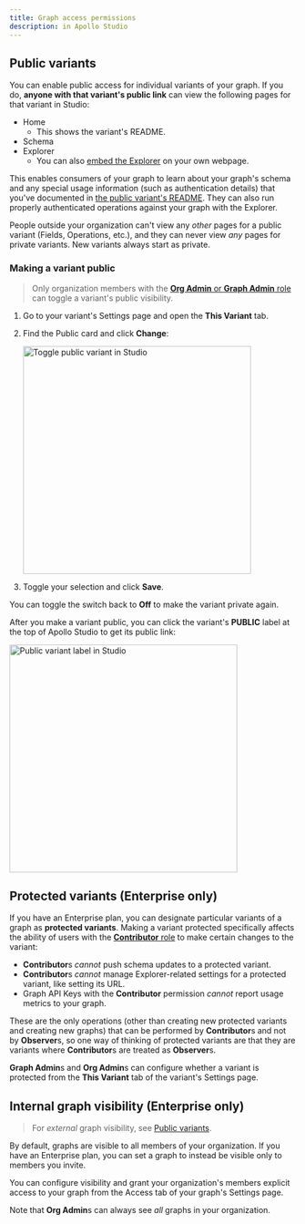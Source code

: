 ```yaml
---
title: Graph access permissions
description: in Apollo Studio
---
```


## Public variants

You can enable public access for individual variants of your graph. If you do, **anyone with that variant's public link** can view the following pages for that variant in Studio:

- Home
  - This shows the variant's README.
- Schema
- Explorer
  - You can also [embed the Explorer](./explorer/embed-explorer/) on your own webpage.

This enables consumers of your graph to learn about your graph's schema and any special usage information (such as authentication details) that you've documented in [the public variant's README](#the-readme-page). They can also run properly authenticated operations against your graph with the Explorer.

People outside your organization can't view any _other_ pages for a public variant (Fields, Operations, etc.), and they can never view _any_ pages for private variants. New variants always start as private.

### Making a variant public

> Only organization members with the [**Org Admin** or **Graph Admin** role](./org/members/) can toggle a variant's public visibility.

1. Go to your variant's Settings page and open the **This Variant** tab.
2. Find the Public card and click **Change**:

   <img
     class="screenshot"
     src="./img/toggle-public-protected-variant.png"
     alt="Toggle public variant in Studio"
     width="400"
   />

3. Toggle your selection and click **Save**.

You can toggle the switch back to **Off** to make the variant private again.

After you make a variant public, you can click the variant's **PUBLIC** label at the top of Apollo Studio to get its public link:

<img
  className="screenshot"
  src="./img/public-variant-label.jpg"
  alt="Public variant label in Studio"
  width="400"
/>

## Protected variants (Enterprise only)

If you have an Enterprise plan, you can designate particular variants of a graph as **protected variants**. Making a variant protected specifically affects the ability of users with the [**Contributor** role](./org/members/#organization-wide-member-roles) to make certain changes to the variant:

- **Contributor**s _cannot_ push schema updates to a protected variant.
- **Contributor**s _cannot_ manage Explorer-related settings for a protected variant, like setting its URL.
- Graph API Keys with the **Contributor** permission _cannot_ report usage metrics to your graph.

These are the only operations (other than creating new protected variants and creating new graphs) that can be performed by **Contributor**s and not by **Observer**s, so one way of thinking of protected variants are that they are variants where **Contributor**s are treated as **Observer**s.

**Graph Admin**s and **Org Admin**s can configure whether a variant is protected from the **This Variant** tab of the variant's Settings page.

## Internal graph visibility (Enterprise only)

> For _external_ graph visibility, see [Public variants](#public-variants).

By default, graphs are visible to all members of your organization. If you have an Enterprise plan, you can set a graph to instead be visible only to members you invite.

You can configure visibility and grant your organization's members explicit access to your graph from the Access tab of your graph's Settings page.

Note that **Org Admin**s can always see _all_ graphs in your organization.
